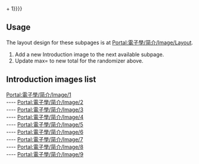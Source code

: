 {{Portal:電子學/简介/Image/{{#expr: {{rand|{{{max|9}}}|{{mod|{{#time:U}}|{{{seed|17}}}}} }} + 1}}}}<noinclude><br clear=all>

== Usage ==
The layout design for these subpages is at [[Portal:電子學/简介/Image/Layout|Portal:電子學/简介/Image/Layout]].
# Add a new Introduction image to the next available subpage.
# Update max= to new total for the randomizer above.

== Introduction images list ==

[[Portal:電子學/简介/Image/1|Portal:電子學/简介/Image/1]]
{{Portal:電子學/简介/Image/1}}
<br clear=all>
----
[[Portal:電子學/简介/Image/2|Portal:電子學/简介/Image/2]]
{{Portal:電子學/简介/Image/2}}
<br clear=all>
----
[[Portal:電子學/简介/Image/3|Portal:電子學/简介/Image/3]]
{{Portal:電子學/简介/Image/3}}
<br clear=all>
----
[[Portal:電子學/简介/Image/4|Portal:電子學/简介/Image/4]]
{{Portal:電子學/简介/Image/4}}
<br clear=all>
----
[[Portal:電子學/简介/Image/5|Portal:電子學/简介/Image/5]]
{{Portal:電子學/简介/Image/5}}
<br clear=all>
----
[[Portal:電子學/简介/Image/6|Portal:電子學/简介/Image/6]]
{{Portal:電子學/简介/Image/6}}
<br clear=all>
----
[[Portal:電子學/简介/Image/7|Portal:電子學/简介/Image/7]]
{{Portal:電子學/简介/Image/7}}
<br clear=all>
----
[[Portal:電子學/简介/Image/8|Portal:電子學/简介/Image/8]]
{{Portal:電子學/简介/Image/8}}
<br clear=all>
----
[[Portal:電子學/简介/Image/9|Portal:電子學/简介/Image/9]]
{{Portal:電子學/简介/Image/9}}
<br clear=all>
</noinclude>